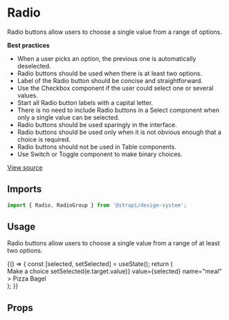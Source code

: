 <!--- Radio.stories.mdx --->



<Meta title="Design System/Components/Radio" component={Radio} />

# Radio

Radio buttons allow users to choose a single value from a range of options.

**Best practices**

- When a user picks an option, the previous one is automatically deselected.
- Radio buttons should be used when there is at least two options.
- Label of the Radio button should be concise and straightforward.
- Use the Checkbox component if the user could select one or several values.
- Start all Radio button labels with a capital letter.
- There is no need to include Radio buttons in a Select component when only a single value can be selected.
- Radio buttons should be used sparingly in the interface.
- Radio buttons should be used only when it is not obvious enough that a choice is required.
- Radio buttons should not be used in Table components.
- Use Switch or Toggle component to make binary choices.

[View source](https://github.com/strapi/design-system/tree/main/packages/strapi-design-system/src/Radio)

## Imports

```js
import { Radio, RadioGroup } from '@strapi/design-system';
```

## Usage

Radio buttons allow users to choose a single value from a range of at least two options.

<Canvas>
  <Story name="base">
    {() => {
      const [selected, setSelected] = useState();
      return (
        <div>
          <Typography variant="beta" id="trophy-champions">
            Make a choice
          </Typography>
          <RadioGroup
            labelledBy="trophy-champions"
            onChange={(e) => setSelected(e.target.value)}
            value={selected}
            name="meal"
          >
            <Radio value="pizza">Pizza</Radio>
            <Radio value="bagel">Bagel</Radio>
          </RadioGroup>
        </div>
      );
    }}
  </Story>
</Canvas>

## Props

<ArgsTable of={Radio} />
